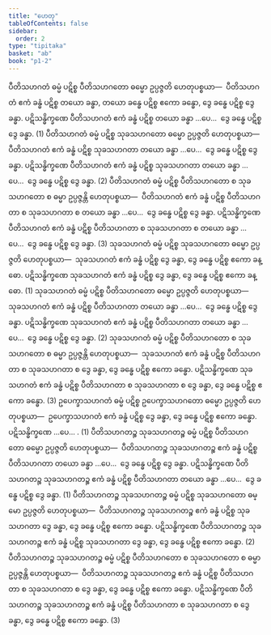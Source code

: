 ```yaml
---
title: "ဟေတု"
tableOfContents: false
sidebar:
  order: 2
type: "tipitaka"
basket: "ab"
book: "p1-2"
---
```



<DynamicBreadcrumb />

<Division number="1" book="p1-2" e="ch" v="37" p="108">

<Paragraph number="640" book="p1-2">
ပီတိသဟဂတံ ဓမ္မံ ပဋိစ္စ ပီတိသဟဂတော ဓမ္မော ဥပ္ပဇ္ဇတိ ဟေတုပစ္စယာ—  ပီတိသဟဂတံ ဧကံ ခန္ဓံ ပဋိစ္စ တယော ခန္ဓာ, တယော ခန္ဓေ ပဋိစ္စ ဧကော ခန္ဓော, ဒွေ ခန္ဓေ ပဋိစ္စ ဒွေ ခန္ဓာ. ပဋိသန္ဓိက္ခဏေ ပီတိသဟဂတံ ဧကံ ခန္ဓံ ပဋိစ္စ တယော ခန္ဓာ …ပေ…  ဒွေ ခန္ဓေ ပဋိစ္စ ဒွေ ခန္ဓာ. (1)
</Paragraph>

<Paragraph number="641" book="p1-2">
ပီတိသဟဂတံ ဓမ္မံ ပဋိစ္စ သုခသဟဂတော ဓမ္မော ဥပ္ပဇ္ဇတိ ဟေတုပစ္စယာ—  ပီတိသဟဂတံ ဧကံ ခန္ဓံ ပဋိစ္စ သုခသဟဂတာ တယော ခန္ဓာ …ပေ…  ဒွေ ခန္ဓေ ပဋိစ္စ ဒွေ ခန္ဓာ. ပဋိသန္ဓိက္ခဏေ ပီတိသဟဂတံ ဧကံ ခန္ဓံ ပဋိစ္စ သုခသဟဂတာ တယော ခန္ဓာ …ပေ…  ဒွေ ခန္ဓေ ပဋိစ္စ ဒွေ ခန္ဓာ. (2)
</Paragraph>

<Paragraph number="642" book="p1-2">
ပီတိသဟဂတံ ဓမ္မံ ပဋိစ္စ ပီတိသဟဂတော စ သုခသဟဂတော စ ဓမ္မာ ဥပ္ပဇ္ဇန္တိ ဟေတုပစ္စယာ—  ပီတိသဟဂတံ ဧကံ ခန္ဓံ ပဋိစ္စ ပီတိသဟဂတာ စ သုခသဟဂတာ စ တယော ခန္ဓာ …ပေ…  ဒွေ ခန္ဓေ ပဋိစ္စ ဒွေ ခန္ဓာ. ပဋိသန္ဓိက္ခဏေ ပီတိသဟဂတံ ဧကံ ခန္ဓံ ပဋိစ္စ ပီတိသဟဂတာ စ သုခသဟဂတာ စ တယော ခန္ဓာ …ပေ…  ဒွေ ခန္ဓေ ပဋိစ္စ ဒွေ ခန္ဓာ. (3)
</Paragraph>

</Division>
<Division number="2" book="p1-2" e="ch" v="37" p="108">

<Paragraph number="643" book="p1-2">
သုခသဟဂတံ ဓမ္မံ ပဋိစ္စ သုခသဟဂတော ဓမ္မော ဥပ္ပဇ္ဇတိ ဟေတုပစ္စယာ—  သုခသဟဂတံ ဧကံ ခန္ဓံ ပဋိစ္စ ဒွေ ခန္ဓာ, ဒွေ ခန္ဓေ ပဋိစ္စ ဧကော ခန္ဓော. ပဋိသန္ဓိက္ခဏေ သုခသဟဂတံ ဧကံ ခန္ဓံ ပဋိစ္စ ဒွေ ခန္ဓာ, ဒွေ ခန္ဓေ ပဋိစ္စ ဧကော ခန္ဓော. (1)
</Paragraph>

<Paragraph number="644" book="p1-2">
သုခသဟဂတံ ဓမ္မံ ပဋိစ္စ ပီတိသဟဂတော ဓမ္မော ဥပ္ပဇ္ဇတိ ဟေတုပစ္စယာ—  သုခသဟဂတံ ဧကံ ခန္ဓံ ပဋိစ္စ ပီတိသဟဂတာ တယော ခန္ဓာ …ပေ…  ဒွေ ခန္ဓေ ပဋိစ္စ ဒွေ ခန္ဓာ. ပဋိသန္ဓိက္ခဏေ သုခသဟဂတံ ဧကံ ခန္ဓံ ပဋိစ္စ ပီတိသဟဂတာ တယော ခန္ဓာ …ပေ…  ဒွေ ခန္ဓေ ပဋိစ္စ ဒွေ ခန္ဓာ. (2)
</Paragraph>

<Paragraph number="645" book="p1-2">
သုခသဟဂတံ ဓမ္မံ ပဋိစ္စ ပီတိသဟဂတော စ သုခသဟဂတော စ ဓမ္မာ ဥပ္ပဇ္ဇန္တိ ဟေတုပစ္စယာ—  သုခသဟဂတံ ဧကံ ခန္ဓံ ပဋိစ္စ ပီတိသဟဂတာ စ သုခသဟဂတာ စ ဒွေ ခန္ဓာ, ဒွေ ခန္ဓေ ပဋိစ္စ ဧကော ခန္ဓော. ပဋိသန္ဓိက္ခဏေ သုခသဟဂတံ ဧကံ ခန္ဓံ ပဋိစ္စ ပီတိသဟဂတာ စ သုခသဟဂတာ စ ဒွေ ခန္ဓာ, ဒွေ ခန္ဓေ ပဋိစ္စ ဧကော ခန္ဓော. (3)
</Paragraph>

</Division>
<Division number="3" book="p1-2" e="ch" v="37" p="109">

<Paragraph number="646" book="p1-2">
ဥပေက္ခာသဟဂတံ ဓမ္မံ ပဋိစ္စ ဥပေက္ခာသဟဂတော ဓမ္မော ဥပ္ပဇ္ဇတိ ဟေတုပစ္စယာ—  ဥပေက္ခာသဟဂတံ ဧကံ ခန္ဓံ ပဋိစ္စ ဒွေ ခန္ဓာ, ဒွေ ခန္ဓေ ပဋိစ္စ ဧကော ခန္ဓော. ပဋိသန္ဓိက္ခဏေ …ပေ… . (1)
</Paragraph>

<Paragraph number="647" book="p1-2">
ပီတိသဟဂတဉ္စ သုခသဟဂတဉ္စ ဓမ္မံ ပဋိစ္စ ပီတိသဟဂတော ဓမ္မော ဥပ္ပဇ္ဇတိ ဟေတုပစ္စယာ—  ပီတိသဟဂတဉ္စ သုခသဟဂတဉ္စ ဧကံ ခန္ဓံ ပဋိစ္စ ပီတိသဟဂတာ တယော ခန္ဓာ …ပေ…  ဒွေ ခန္ဓေ ပဋိစ္စ ဒွေ ခန္ဓာ. ပဋိသန္ဓိက္ခဏေ ပီတိသဟဂတဉ္စ သုခသဟဂတဉ္စ ဧကံ ခန္ဓံ ပဋိစ္စ ပီတိသဟဂတာ တယော ခန္ဓာ …ပေ…  ဒွေ ခန္ဓေ ပဋိစ္စ ဒွေ ခန္ဓာ. (1)
</Paragraph>

<Paragraph number="648" book="p1-2">
ပီတိသဟဂတဉ္စ သုခသဟဂတဉ္စ ဓမ္မံ ပဋိစ္စ သုခသဟဂတော ဓမ္မော ဥပ္ပဇ္ဇတိ ဟေတုပစ္စယာ—  ပီတိသဟဂတဉ္စ သုခသဟဂတဉ္စ ဧကံ ခန္ဓံ ပဋိစ္စ သုခသဟဂတာ ဒွေ ခန္ဓာ, ဒွေ ခန္ဓေ ပဋိစ္စ ဧကော ခန္ဓော. ပဋိသန္ဓိက္ခဏေ ပီတိသဟဂတဉ္စ သုခသဟဂတဉ္စ ဧကံ ခန္ဓံ ပဋိစ္စ သုခသဟဂတာ ဒွေ ခန္ဓာ, ဒွေ ခန္ဓေ ပဋိစ္စ ဧကော ခန္ဓော. (2)
</Paragraph>

<Paragraph number="649" book="p1-2">
ပီတိသဟဂတဉ္စ သုခသဟဂတဉ္စ ဓမ္မံ ပဋိစ္စ ပီတိသဟဂတော စ သုခသဟဂတော စ ဓမ္မာ ဥပ္ပဇ္ဇန္တိ ဟေတုပစ္စယာ—  ပီတိသဟဂတဉ္စ သုခသဟဂတဉ္စ ဧကံ ခန္ဓံ ပဋိစ္စ ပီတိသဟဂတာ စ သုခသဟဂတာ စ ဒွေ ခန္ဓာ, ဒွေ ခန္ဓေ ပဋိစ္စ ဧကော ခန္ဓော. ပဋိသန္ဓိက္ခဏေ ပီတိသဟဂတဉ္စ သုခသဟဂတဉ္စ ဧကံ ခန္ဓံ ပဋိစ္စ ပီတိသဟဂတာ စ သုခသဟဂတာ စ ဒွေ ခန္ဓာ, ဒွေ ခန္ဓေ ပဋိစ္စ ဧကော ခန္ဓော. (3)
</Paragraph>
</Division>